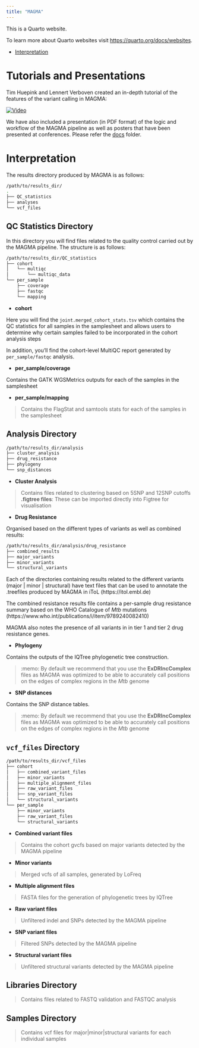 ```yaml
---
title: "MAGMA"
---
```


This is a Quarto website.

To learn more about Quarto websites visit <https://quarto.org/docs/websites>.

- [Interpretation](#Interpretation)

# Tutorials and Presentations

Tim Huepink and Lennert Verboven created an in-depth tutorial of the features of the variant calling in MAGMA:

[![Video](https://img.youtube.com/vi/Kic2ItrJHj0/maxresdefault.jpg)](https://www.youtube.com/watch?v=Kic2ItrJHj0)


We have also included a presentation (in PDF format) of the logic and workflow of the MAGMA pipeline as well as posters that have been presented at conferences. Please refer the [docs](./docs) folder.

# Interpretation

The results directory produced by MAGMA is as follows:

```bash
/path/to/results_dir/
.
├── QC_statistics
├── analyses
└── vcf_files
```

## QC Statistics Directory

In this directory you will find files related to the quality control carried out by the MAGMA pipeline. The structure is as follows:

```bash
/path/to/results_dir/QC_statistics
├── cohort
│   └── multiqc
│       └── multiqc_data
└── per_sample
    ├── coverage
    ├── fastqc
    └── mapping

```

- **cohort**

Here you will find the `joint.merged_cohort_stats.tsv` which contains the QC statistics for all samples in the samplesheet and allows users to determine why certain samples failed to be incorporated in the cohort analysis steps

In addition, you'll find the cohort-level MultiQC report generated by `per_sample/fastqc` analysis.

- **per_sample/coverage**

Contains the GATK WGSMetrics outputs for each of the samples in the samplesheet

- **per_sample/mapping**

> Contains the FlagStat and samtools stats for each of the samples in the samplesheet

## Analysis Directory

```bash
/path/to/results_dir/analysis
├── cluster_analysis
├── drug_resistance
├── phylogeny
└── snp_distances
```

- **Cluster Analysis**

> Contains files related to clustering based on 5SNP and 12SNP cutoffs
> **.figtree files**: These can be imported directly into Figtree for visualisation

- **Drug Resistance**

Organised based on the different types of variants as well as combined results:

```bash
/path/to/results_dir/analysis/drug_resistance
├── combined_results
├── major_variants
├── minor_variants
└── structural_variants
```

Each of the directories containing results related to the different variants (major | minor | structural) have text files that can be used to annotate the .treefiles produced by MAGMA in iToL (https://itol.embl.de)

The combined resistance results file contains a per-sample drug resistance summary based on the WHO Catalogue of *Mtb* mutations (https://www.who.int/publications/i/item/9789240082410)

MAGMA also notes the presence of all variants in in tier 1 and tier 2 drug resistance genes.

- **Phylogeny**

Contains the outputs of the IQTree phylogenetic tree construction.

> :memo: By default we recommend that you use the **ExDRIncComplex** files as MAGMA was optimized to be able to accurately call positions on the edges of complex regions in the *Mtb* genome

- **SNP distances**

Contains the SNP distance tables.

> :memo: By default we recommend that you use the **ExDRIncComplex** files as MAGMA was optimized to be able to accurately call positions on the edges of complex regions in the *Mtb* genome

## `vcf_files` Directory

```bash
/path/to/results_dir/vcf_files
├── cohort
│   ├── combined_variant_files
│   ├── minor_variants
│   ├── multiple_alignment_files
│   ├── raw_variant_files
│   ├── snp_variant_files
│   └── structural_variants
└── per_sample
    ├── minor_variants
    ├── raw_variant_files
    └── structural_variants
```

- **Combined variant files**

> Contains the cohort gvcfs based on major variants detected by the MAGMA pipeline

- **Minor variants**

> Merged vcfs of all samples, generated by LoFreq

- **Multiple alignment files**

> FASTA files for the generation of phylogenetic trees by IQTree

- **Raw variant files**

> Unfiltered indel and SNPs detected by the MAGMA pipeline

- **SNP variant files**

> Filtered SNPs detected by the MAGMA pipeline

- **Structural variant files**

> Unfiltered structural variants detected by the MAGMA pipeline

## Libraries Directory

> Contains files related to FASTQ validation and FASTQC analysis

## Samples Directory

> Contains vcf files for major|minor|structural variants for each individual samples
